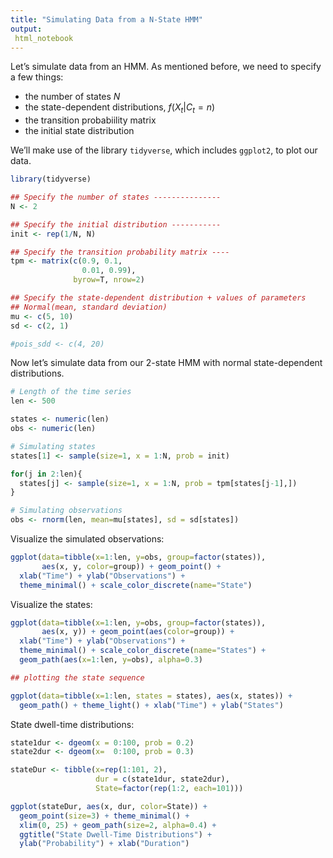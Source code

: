 ```yaml
---
title: "Simulating Data from a N-State HMM"
output:
 html_notebook
---
```


Let's simulate data from an HMM. As mentioned before, we need to specify a few things: 

- the number of states $N$
- the state-dependent distributions, $f(X_t | C_t = n)$
- the transition probabiility matrix
- the initial state distribution

We'll make use of the library `tidyverse`, which includes `ggplot2`, to plot our data. 

```r
library(tidyverse)
```


```r
## Specify the number of states ---------------
N <- 2

## Specify the initial distribution -----------
init <- rep(1/N, N)

## Specify the transition probability matrix ----
tpm <- matrix(c(0.9, 0.1, 
                0.01, 0.99), 
              byrow=T, nrow=2)

## Specify the state-dependent distribution + values of parameters
## Normal(mean, standard deviation)
mu <- c(5, 10)
sd <- c(2, 1)

#pois_sdd <- c(4, 20)
```

Now let's simulate data from our 2-state HMM with normal state-dependent distributions. 

```r
# Length of the time series
len <- 500

states <- numeric(len)
obs <- numeric(len)

# Simulating states
states[1] <- sample(size=1, x = 1:N, prob = init)

for(j in 2:len){
  states[j] <- sample(size=1, x = 1:N, prob = tpm[states[j-1],])
}

# Simulating observations
obs <- rnorm(len, mean=mu[states], sd = sd[states])
```

Visualize the simulated observations: 

```r
ggplot(data=tibble(x=1:len, y=obs, group=factor(states)), 
       aes(x, y, color=group)) + geom_point() + 
  xlab("Time") + ylab("Observations") + 
  theme_minimal() + scale_color_discrete(name="State")

```
Visualize the states: 

```r
ggplot(data=tibble(x=1:len, y=obs, group=factor(states)), 
       aes(x, y)) + geom_point(aes(color=group)) + 
  xlab("Time") + ylab("Observations") + 
  theme_minimal() + scale_color_discrete(name="States") + 
  geom_path(aes(x=1:len, y=obs), alpha=0.3)
```
```r

## plotting the state sequence

ggplot(data=tibble(x=1:len, states = states), aes(x, states)) + 
  geom_path() + theme_light() + xlab("Time") + ylab("States") 

```


State dwell-time distributions: 

```r
state1dur <- dgeom(x = 0:100, prob = 0.2)
state2dur <- dgeom(x=  0:100, prob = 0.3)

stateDur <- tibble(x=rep(1:101, 2),
                   dur = c(state1dur, state2dur), 
                   State=factor(rep(1:2, each=101)))

ggplot(stateDur, aes(x, dur, color=State)) + 
  geom_point(size=3) + theme_minimal() + 
  xlim(0, 25) + geom_path(size=2, alpha=0.4) + 
  ggtitle("State Dwell-Time Distributions") + 
  ylab("Probability") + xlab("Duration")
```

